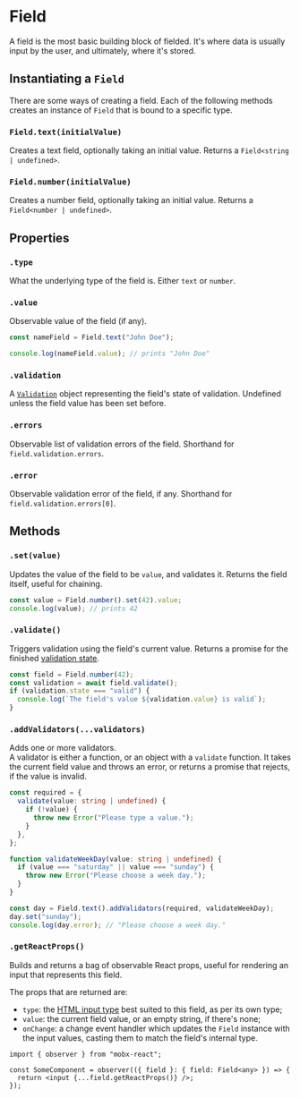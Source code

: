 # Field

A field is the most basic building block of fielded.
It's where data is usually input by the user, and ultimately, where it's stored.

## Instantiating a `Field`

There are some ways of creating a field. Each of the following methods creates an instance
of `Field` that is bound to a specific type.

### `Field.text(initialValue)`

Creates a text field, optionally taking an initial value. Returns a `Field<string | undefined>`.

### `Field.number(initialValue)`

Creates a number field, optionally taking an initial value. Returns a `Field<number | undefined>`.

## Properties

### `.type`

What the underlying type of the field is.
Either `text` or `number`.

### `.value`

Observable value of the field (if any).

```ts
const nameField = Field.text("John Doe");

console.log(nameField.value); // prints "John Doe"
```

### `.validation`

A [`Validation`](./validation.mdx) object representing the field's state of validation.
Undefined unless the field value has been set before.

### `.errors`

Observable list of validation errors of the field.
Shorthand for `field.validation.errors`.

### `.error`

Observable validation error of the field, if any.
Shorthand for `field.validation.errors[0]`.

## Methods

### `.set(value)`

Updates the value of the field to be `value`, and validates it.
Returns the field itself, useful for chaining.

```ts
const value = Field.number().set(42).value;
console.log(value); // prints 42
```

### `.validate()`

Triggers validation using the field's current value.
Returns a promise for the finished [validation state](./validation.mdx#validation-1).

```ts
const field = Field.number(42);
const validation = await field.validate();
if (validation.state === "valid") {
  console.log(`The field's value ${validation.value} is valid`);
}
```

### `.addValidators(...validators)`

Adds one or more validators.<br />
A validator is either a function, or an object with a `validate` function.
It takes the current field value and throws an error, or returns a promise that rejects, if the value is invalid.

```ts
const required = {
  validate(value: string | undefined) {
    if (!value) {
      throw new Error("Please type a value.");
    }
  },
};

function validateWeekDay(value: string | undefined) {
  if (value === "saturday" || value === "sunday") {
    throw new Error("Please choose a week day.");
  }
}

const day = Field.text().addValidators(required, validateWeekDay);
day.set("sunday");
console.log(day.error); // "Please choose a week day."
```

### `.getReactProps()`

Builds and returns a bag of observable React props, useful for rendering an input that represents
this field.

The props that are returned are:

- `type`: the [HTML input type](https://developer.mozilla.org/en-US/docs/Web/HTML/Element/input#input_types)
  best suited to this field, as per its own type;
- `value`: the current field value, or an empty string, if there's none;
- `onChange`: a change event handler which updates the `Field` instance with the input values,
  casting them to match the field's internal type.

```tsx
import { observer } from "mobx-react";

const SomeComponent = observer(({ field }: { field: Field<any> }) => {
  return <input {...field.getReactProps()} />;
});
```
